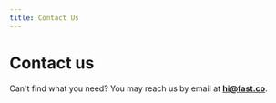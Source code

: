 ```yaml
---
title: Contact Us
---
```



# Contact us

Can't find what you need? You may reach us by email at [**hi@fast.co**](mailto:hi@fast.co).

